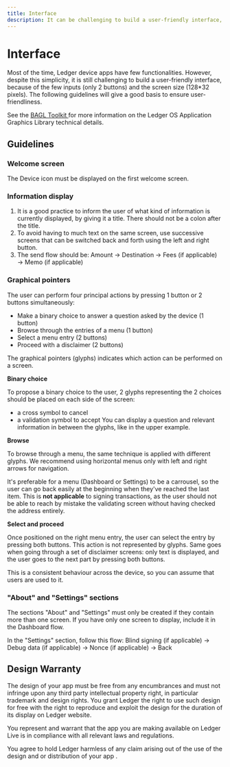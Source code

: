 ```yaml
---
title: Interface
description: It can be challenging to build a user-friendly interface, because of the few inputs and the screen size. The following guidelines will give a good basis to ensure user-friendliness.
---
```



# Interface

Most of the time, Ledger device apps have few functionalities. However, despite this simplicity, it is still challenging to build a user-friendly interface, because of the few inputs (only 2 buttons) and the screen size (128\*32 pixels). The following guidelines will give a good basis to ensure user-friendliness.

<Callout type="info" emoji="ℹ️">
  See the <a href='./low-level-display-management/' className='alert-link'> BAGL Toolkit </a> for more information on the Ledger OS Application Graphics Library technical details.
</Callout>

## Guidelines

### Welcome screen

The Device icon must be displayed on the first welcome screen.

### Information display

1. It is a good practice to inform the user of what kind of information is currently displayed, by giving it a title. There should not be a colon after the title.
2. To avoid having to much text on the same screen, use successive screens that can be switched back and forth using the left and right button.
3. The send flow should be: Amount → Destination → Fees (if applicable) → Memo (if applicable)


### Graphical pointers

The user can perform four principal actions by pressing 1 button or 2 buttons simultaneously:
-   Make a binary choice to answer a question asked by the device (1 button)
-   Browse through the entries of a menu (1 button)
-   Select a menu entry (2 buttons)
-   Proceed with a disclaimer (2 buttons)

The graphical pointers (glyphs) indicates which action can be performed on a screen.

**Binary choice**

To propose a binary choice to the user, 2 glyphs representing the 2 choices should be placed on each side of the screen:
- a cross symbol to cancel 
- a validation symbol to accept 
You can display a question and relevant information in between the glyphs, like in the upper example.

**Browse**

To browse through a menu, the same technique is applied with different glyphs. We recommend using horizontal menus only with left and right arrows for navigation.

It's preferable for a menu (Dashboard or Settings) to be a carrousel, so the user can go back easily at the beginning when they've reached the last item. This is **not applicable** to signing transactions, as the user should not be able to reach by mistake the validating screen without having checked the address entirely.


**Select and proceed**

Once positioned on the right menu entry, the user can select the entry by pressing both buttons. This action is not represented by glyphs. Same goes when going through a set of disclaimer screens: only text is displayed, and the user goes to the next part by pressing both buttons. 

This is a consistent behaviour across the device, so you can assume that users are used to it.

### "About" and "Settings" sections

The sections "About" and "Settings" must only be created if they contain more than one screen. If you have only one screen to display, include it in the Dashboard flow.

In the "Settings" section, follow this flow: Blind signing (if applicable) → Debug data (if applicable) → Nonce (if applicable) → Back

## Design Warranty

The design of your app must be free from any encumbrances and must not infringe upon any third party intellectual property right, in particular trademark and design rights. You grant Ledger the right to use such design for free with the right to reproduce and exploit the design for the duration of its display on Ledger website.

You represent and warrant that the app you are making available on Ledger Live is in compliance with all relevant laws and regulations.

You agree to hold Ledger harmless of any claim arising out of the use of the design and or distribution of your app .

